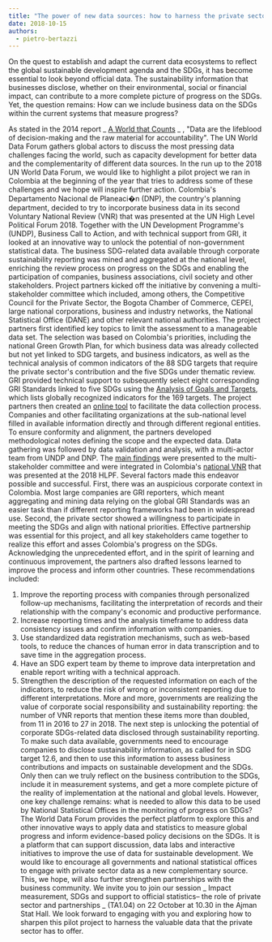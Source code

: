 ```yaml
---
title: "The power of new data sources: how to harness the private sector's role?"
date: 2018-10-15
authors:
  - pietro-bertazzi
---
```


On the quest to establish and adapt the current data ecosystems to reflect the global sustainable development agenda and the SDGs, it has become essential to look beyond official data. The sustainability information that businesses disclose, whether on their environmental, social or financial impact, can contribute to a more complete picture of progress on the SDGs. Yet, the question remains: How can we include business data on the SDGs within the current systems that measure progress?

As stated in the 2014 report _ [A World that Counts](http://www.undatarevolution.org/wp-content/uploads/2014/11/A-World-That-Counts.pdf) _ , "Data are the lifeblood of decision-making and the raw material for accountability". The UN World Data Forum gathers global actors to discuss the most pressing data challenges facing the world, such as capacity development for better data and the complementarity of different data sources. In the run up to the 2018 UN World Data Forum, we would like to highlight a pilot project we ran in Colombia at the beginning of the year that tries to address some of these challenges and we hope will inspire further action.
Colombia's Departamento Nacional de Planeaci�n (DNP), the country's planning department, decided to try to incorporate business data in its second Voluntary National Review (VNR) that was presented at the UN High Level Political Forum 2018. Together with the UN Development Programme's (UNDP), Business Call to Action, and with technical support from GRI, it looked at an innovative way to unlock the potential of non-government statistical data. The business SDG-related data available through corporate sustainability reporting was mined and aggregated at the national level, enriching the review process on progress on the SDGs and enabling the participation of companies, business associations, civil society and other stakeholders.
Project partners kicked off the initiative by convening a multi-stakeholder committee which included, among others, the Competitive Council for the Private Sector, the Bogota Chamber of Commerce, CEPEI, large national corporations, business and industry networks, the National Statistical Office (DANE) and other relevant national authorities.
The project partners first identified key topics to limit the assessment to a manageable data set. The selection was based on Colombia's priorities, including the national Green Growth Plan, for which business data was already collected but not yet linked to SDG targets, and business indicators, as well as the technical analysis of common indicators of the 88 SDG targets that require the private sector's contribution and the five SDGs under thematic review. GRI provided technical support to subsequently select eight corresponding GRI Standards linked to five SDGs using the [Analysis of Goals and Targets](https://www.globalreporting.org/resourcelibrary/GRI_UNGC_Business-Reporting-on-SDGs_Analysis-of-Goals-and-Targets.pdf), which lists globally recognized indicators for the 169 targets.
The project partners then created an [online tool](http://www.odsreportevoluntario.org/) to facilitate the data collection process. Companies and other facilitating organizations at the sub-national level filled in available information directly and through different regional entities. To ensure conformity and alignment, the partners developed methodological notes defining the scope and the expected data.
Data gathering was followed by data validation and analysis, with a multi-actor team from UNDP and DNP. The [main findings](https://assets.ctfassets.net/27p7ivvbl4bs/8XJw3xSMMMgw0qcYYiKsU/a4e9a5f4ee6128363faef7afe7bc395b/Private_Sector_and_Its_Contribution_to_the_SDGs-_A_Journey_to_Data_Gathering_and_Reporting_in_Colombia_DIGITAL.pdf) were presented to the multi-stakeholder committee and were integrated in Colombia's [national VNR](https://sustainabledevelopment.un.org/content/documents/20338Colombia_2018_VNR_Espan771ol_1.pdf) that was presented at the 2018 HLPF.
Several factors made this endeavor possible and successful. First, there was an auspicious corporate context in Colombia. Most large companies are GRI reporters, which meant aggregating and mining data relying on the global GRI Standards was an easier task than if different reporting frameworks had been in widespread use. Second, the private sector showed a willingness to participate in meeting the SDGs and align with national priorities. Effective partnership was essential for this project, and all key stakeholders came together to realize this effort and asses Colombia's progress on the SDGs.
Acknowledging the unprecedented effort, and in the spirit of learning and continuous improvement, the partners also drafted lessons learned to improve the process and inform other countries. These recommendations included:

1. Improve the reporting process with companies through personalized follow-up mechanisms, facilitating the interpretation of records and their relationship with the company's economic and productive performance.
2. Increase reporting times and the analysis timeframe to address data consistency issues and confirm information with companies.
3. Use standardized data registration mechanisms, such as web-based tools, to reduce the chances of human error in data transcription and to save time in the aggregation process.
4. Have an SDG expert team by theme to improve data interpretation and enable report writing with a technical approach.
5. Strengthen the description of the requested information on each of the indicators, to reduce the risk of wrong or inconsistent reporting due to different interpretations.
   More and more, governments are realizing the value of corporate social responsibility and sustainability reporting: the number of VNR reports that mention these items more than doubled, from 11 in 2016 to 27 in 2018. The next step is unlocking the potential of corporate SDGs-related data disclosed through sustainability reporting. To make such data available, governments need to encourage companies to disclose sustainability information, as called for in SDG target 12.6, and then to use this information to assess business contributions and impacts on sustainable development and the SDGs. Only then can we truly reflect on the business contribution to the SDGs, include it in measurement systems, and get a more complete picture of the reality of implementation at the national and global levels.
   However, one key challenge remains: what is needed to allow this data to be used by National Statistical Offices in the monitoring of progress on SDGs?
   The World Data Forum provides the perfect platform to explore this and other innovative ways to apply data and statistics to measure global progress and inform evidence-based policy decisions on the SDGs. It is a platform that can support discussion, data labs and interactive initiatives to improve the use of data for sustainable development. We would like to encourage all governments and national statistical offices to engage with private sector data as a new complementary source. This, we hope, will also further strengthen partnerships with the business community. We invite you to join our session _ Impact measurement, SDGs and support to official statistics– the role of private sector and partnerships _ (TA1.04) on 22 October at 10.30 in the Ajman Stat Hall. We look forward to engaging with you and exploring how to sharpen this pilot project to harness the valuable data that the private sector has to offer.
